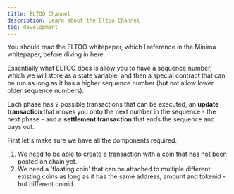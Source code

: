 ```yaml
---
title: ELTOO Channel
description: Learn about the Eltoo Channel
tag: development
---
```


You should read the ELTOO whitepaper, which I reference in the Minima whitepaper, before diving in here.

Essentially what ELTOO does is allow you to have a sequence number, which we will store as a state variable, and then a special contract that can be run as long as it has a higher sequence number (but not allow lower older sequence numbers).

Each phase has 2 possible transactions that can be executed, an **update transaction** that moves you onto the next number in the sequence - the next phase - and a **settlement transaction** that ends the sequence and pays out.

First let's make sure we have all the components required.

1. We need to be able to create a transaction with a coin that has not been posted on chain yet.
2. We need a 'floating coin' that can be attached to multiple different existing coins as long as it has the same address, amount and tokenid - but different coinid.
